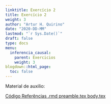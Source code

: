 ```yaml
---
linktitle: Exercício 2
title: Exercício 2
weight: 3
author: "Artur H. Quirino"
date: "2020-DD-MM"
lastmod: "`r Sys.Date()`"
draft: false  
type: docs 
menu:
  inferencia_causal:
    parent: Exercicios
    weight: 3
blogdown::html_page:
  toc: false
---
```


Material de auxilio:

<a class="btn btn-outline-primary my-1 mr-1" href="/material/inferencia_causal/exercicios/exercicio_1/files/code/" target="_blank">
    Código </a>
<a class="btn btn-outline-primary my-1 mr-1" href="" target="_blank">
    Referências </a>
<a class="btn btn-outline-primary my-1 mr-1" href="" target="_blank">
    .rmd </a>
<a class="btn btn-outline-primary my-1 mr-1" href="" target="_blank">
    preamble.tex </a>
<a class="btn btn-outline-primary my-1 mr-1" href="" target="_blank">
    body.tex </a>
